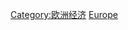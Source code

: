 {{Portal|歐洲|能源}}
{{Commonscat|Energy in Europe}}

[[Category:欧洲经济|Category:欧洲经济]]
[[Category:各大洲能源|Europe]]